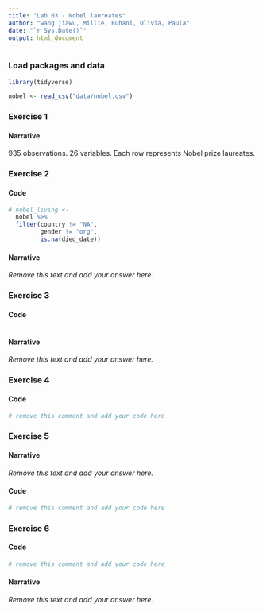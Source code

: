 ```yaml
---
title: "Lab 03 - Nobel laureates"
author: "wang jiawu, Millie, Ruhani, Olivia, Paula"
date: "`r Sys.Date()`"
output: html_document
---
```



### Load packages and data

```r
library(tidyverse) 
```

```r
nobel <- read_csv("data/nobel.csv")
```

### Exercise 1

#### Narrative

935 observations. 26 variables. Each row represents Nobel prize laureates.


### Exercise 2

#### Code

```r
# nobel_living <- 
  nobel %>% 
  filter(country != "NA", 
         gender != "org", 
         is.na(died_date))
```

#### Narrative

*Remove this text and add your answer here.*


### Exercise 3

#### Code

```r
```

#### Narrative

*Remove this text and add your answer here.*


### Exercise 4

#### Code

```r
# remove this comment and add your code here
```


### Exercise 5

#### Narrative

*Remove this text and add your answer here.*

#### Code

```r
# remove this comment and add your code here
```


### Exercise 6

#### Code

```r
# remove this comment and add your code here
```

#### Narrative

*Remove this text and add your answer here.*